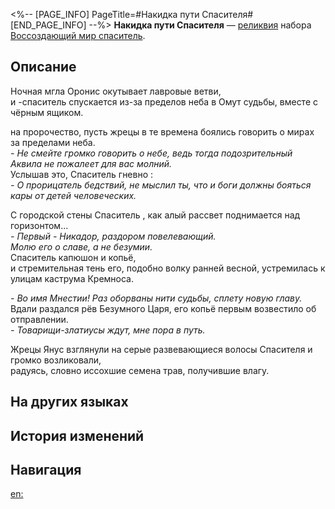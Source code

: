 <%-- [PAGE_INFO]
PageTitle=#Накидка пути Спасителя#
[END_PAGE_INFO] --%>
{{Реликвия Инфобокс
|id          = 61271
|Изображение = Предмет Накидка пути Спасителя.png
|Набор       = Воссоздающий мир спаситель
|Предмет     = Голова
|Упоминания  = 
}}
{{Описание|Легендарная накидка, которой Спаситель якобы {{MC|ж=укрывалась|м=укрывался}} от ветра и дождя. В действительности может отличаться от описаний рапсодов.}}
'''Накидка пути Спасителя''' — [[реликвия]] набора [[Воссоздающий мир спаситель]].

==Описание==
Ночная мгла Оронис окутывает лавровые ветви,<br />и {{MC|ж=героиня|м=герой}}-спаситель спускается из-за пределов неба в Омут судьбы, вместе с чёрным ящиком.

{{MC|ж=Она откликнулась|м=Он откликнулся}} на пророчество, пусть жрецы в те времена боялись говорить о мирах за пределами неба.<br />''- Не смейте громко говорить о небе, ведь тогда подозрительный Аквила не пожалеет для вас молний.''<br />Услышав это, {{MC|ж=непоколебимая|м=непоколебимый}} Спаситель гневно {{MC|ж=ответила|м=ответил}}:<br />''- О прорицатель бедствий, не мыслил ты, что и боги должны бояться кары от детей человеческих.''

С городской стены Спаситель {{MC|ж=наблюдала|м=наблюдал}}, как алый рассвет поднимается над горизонтом...<br />''- Первый - Никадор, раздором повелевающий.''<br />''Молю его о славе, а не безумии.''<br />Спаситель {{MC|ж=откинула|м=откинул}} капюшон и {{MC|ж=метнула|м=метнул}} копьё,<br />и стремительная тень его, подобно волку ранней весной, устремилась к улицам каструма Кремноса.

''- Во имя Мнестии! Раз оборваны нити судьбы, сплету новую главу.''<br />Вдали раздался рёв Безумного Царя, его копьё первым возвестило об отправлении.<br />''- Товарищи-златиусы ждут, мне пора в путь.''

Жрецы Янус взглянули на серые развевающиеся волосы Спасителя и громко возликовали,<br />радуясь, словно иссохшие семена трав, получившие влагу.

==На других языках==
{{На других языках
|en   = Deliverer's Hood
|zhs  = 救世主的登程风帽
|zht  = 救世主的登程風帽
|ja   = {{Rubi|救世主|きゅうせいしゅ}}の{{Rubi|旅立|たびだ}}ちのフード
|ko   = 구세주의 등정 후드
|es   = Capucha {{MC|ж=de la|м=del}} salvado{{MC|ж=ra|м=r}}
|fr   = Capuche {{MC|ж=de la Libératrice|м=du Libérateur}}
|ru   = Накидка пути Спасителя
|th   = Deliverer's Hood
|vi   = Mũ Trùm Hành Trình Của Đấng Cứu Thế
|de   = Reisekapuze {{MC|ж=der Erlöserin|м=des Erlösers}}
|id   = Deliverer's Hood
|pt   = Capuz {{MC|ж=da Portadora|м=do Portador}}
}}

==История изменений==
{{История изменений|<!--unknown-->}}

==Навигация==
{{Набор Реликвий Навбокс|Воссоздающий мир спаситель}}

[[en:]]